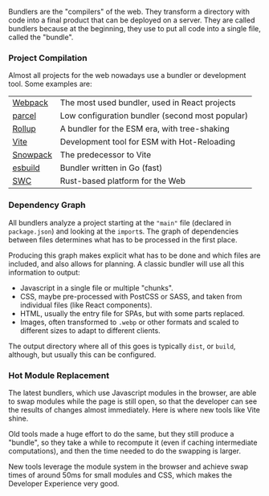 Bundlers are the "compilers" of the web. They transform a directory with code into a final product that can be deployed on a server. They are called bundlers because at the beginning, they use to put all code into a single file, called the "bundle".

### Project Compilation

Almost all projects for the web nowadays use a bundler or development tool. Some examples are:

|                                       |                                                 |
| ------------------------------------- | ----------------------------------------------- |
| [Webpack](https://webpack.js.org/)    | The most used bundler, used in React projects   |
| [parcel](https://parceljs.org/)       | Low configuration bundler (second most popular) |
| [Rollup](https://rollupjs.org/)       | A bundler for the ESM era, with tree-shaking    |
| [Vite](https://vitejs.dev/)           | Development tool for ESM with Hot-Reloading     |
| [Snowpack](https://www.snowpack.dev/) | The predecessor to Vite                         |
| [esbuild](https://esbuild.github.io/) | Bundler written in Go (fast)                    |
| [SWC](https://swc.rs/)                | Rust-based platform for the Web                 |

### Dependency Graph

All bundlers analyze a project starting at the `"main"` file (declared in `package.json`) and looking at the `import`s. The graph of dependencies between files determines what has to be processed in the first place.

Producing this graph makes explicit what has to be done and which files are included, and also allows for planning. A classic bundler will use all this information to output:
- Javascript in a single file or multiple "chunks".
- CSS, maybe pre-processed with PostCSS or SASS, and taken from individual files (like React components).
- HTML, usually the entry file for SPAs, but with some parts replaced.
- Images, often transformed to `.webp` or other formats and scaled to different sizes to adapt to different clients.

The output directory where all of this goes is typically `dist`, or `build`, although, but usually this can be configured.

### Hot Module Replacement

The latest bundlers, which use Javascript modules in the browser, are able to swap modules while the page is still open, so that the developer can see the results of changes almost immediately. Here is where new tools like Vite shine.

Old tools made a huge effort to do the same, but they still produce a "bundle", so they take a while to recompute it (even if caching intermediate computations), and then the time needed to do the swapping is larger.

New tools leverage the module system in the browser and achieve swap times of around 50ms for small modules and CSS, which makes the Developer Experience very good.
